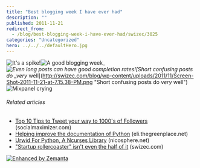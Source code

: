 ```yaml
---
title: "Best blogging week I have ever had"
description: ""
published: 2011-11-21
redirect_from:
  - /blog/best-blogging-week-i-have-ever-had/swizec/3025
categories: "Uncategorized"
hero: ../../../defaultHero.jpg
---
```


![It's a spike!](http://swizec.com/blog/wp-content/uploads/2011/11/Screen-Shot-2011-11-21-at-7.30.53-PM-300x206.png "It's a spike!")![]()![]()![]()![A good blogging week](http://swizec.com/blog/wp-content/uploads/2011/11/Screen-Shot-2011-11-21-at-7.07.47-PM.png "A good blogging week")![]()\__![Even long posts can have good completion rates](http://swizec.com/blog/wp-content/uploads/2011/11/Screen-Shot-2011-11-21-at-7.14.29-PM.png "Even long posts can have good completion rates")\!\[Short confusing posts do \_very_ well](<http://swizec.com/blog/wp-content/uploads/2011/11/Screen-Shot-2011-11-21-at-7.15.38-PM.png> "Short confusing posts do _very_ well")![]()![]()![Mixpanel crying](http://swizec.com/blog/wp-content/uploads/2011/11/Screen-Shot-2011-11-21-at-7.34.35-PM.png "Mixpanel crying")

###### Related articles

- [Top 10 Tips to Tweet your way to 1000's of Followers](http://blog.socialmaximizer.com/tweet-your-way-to-1000%e2%80%99s-of-followers/) (socialmaximizer.com)
- [Helping improve the documentation of Python](http://eli.thegreenplace.net/2011/07/12/helping-improve-the-documentation-of-python/) (eli.thegreenplace.net)
- [Urwid For Python, A Ncurses Library](http://www.nicosphere.net/urwid-for-python-a-ncurses-library-2541/) (nicosphere.net)
- ["Startup rollercoaster" isn't even the half of it](http://swizec.com/blog/startup-rollercoaster-isnt-even-the-half-of-it/swizec/2712) (swizec.com)

[![Enhanced by Zemanta](http://img.zemanta.com/zemified_e.png?x-id=02ff9b7e-b2e9-43ee-9abf-dbc8874593e5)](http://www.zemanta.com/ "Enhanced by Zemanta")
